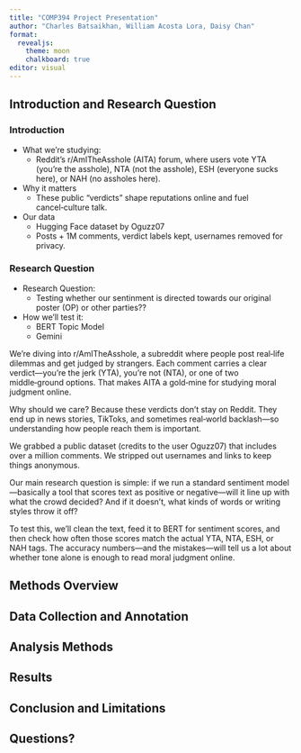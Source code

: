 ```yaml
---
title: "COMP394 Project Presentation"
author: "Charles Batsaikhan, William Acosta Lora, Daisy Chan"
format: 
  revealjs: 
    theme: moon
    chalkboard: true
editor: visual
---
```


## Introduction and Research Question {.scrollable .smaller}

::: {.panel-tabset}

### Introduction

- What we’re studying:
  - Reddit’s r/AmITheAsshole (AITA) forum, where users vote YTA (you’re the asshole), NTA (not the asshole), ESH (everyone sucks here), or NAH (no assholes here).
  
- Why it matters
  - These public “verdicts” shape reputations online and fuel cancel‑culture talk.
  
- Our data
  - Hugging Face dataset by Oguzz07
  - Posts + 1M comments, verdict labels kept, usernames removed for privacy.


  


### Research Question

- Research Question:
  - Testing whether our sentinment is directed towards our original poster (OP) or other parties??
  
- How we’ll test it:
  - BERT Topic Model
  - Gemini

:::



::: notes
We’re diving into r/AmITheAsshole, a subreddit where people post real‑life dilemmas and get judged by strangers. Each comment carries a clear verdict—you’re the jerk (YTA), you’re not (NTA), or one of two middle‑ground options. That makes AITA a gold‑mine for studying moral judgment online.

Why should we care? Because these verdicts don’t stay on Reddit. They end up in news stories, TikToks, and sometimes real‑world backlash—so understanding how people reach them is important.

We grabbed a public dataset (credits to the user Oguzz07) that includes over a million comments. We stripped out usernames and links to keep things anonymous.

Our main research question is simple: if we run a standard sentiment model—basically a tool that scores text as positive or negative—will it line up with what the crowd decided? And if it doesn’t, what kinds of words or writing styles throw it off?

To test this, we’ll clean the text, feed it to BERT for sentiment scores, and then check how often those scores match the actual YTA, NTA, ESH, or NAH tags. The accuracy numbers—and the mistakes—will tell us a lot about whether tone alone is enough to read moral judgment online.


:::

## Methods Overview



## Data Collection and Annotation



## Analysis Methods


## Results



## Conclusion and Limitations


## Questions?